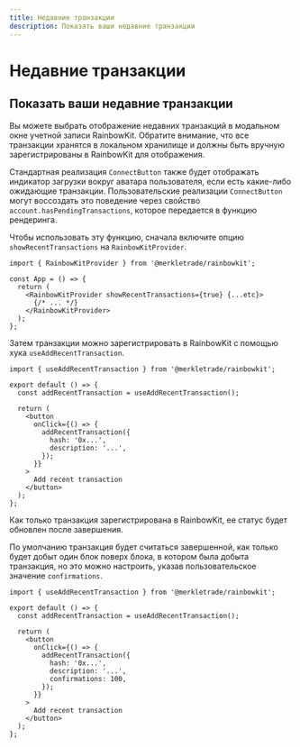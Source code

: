 ```yaml
---
title: Недавние транзакции
description: Показать ваши недавние транзакции
---
```


# Недавние транзакции

## Показать ваши недавние транзакции

Вы можете выбрать отображение недавних транзакций в модальном окне учетной записи RainbowKit. Обратите внимание, что все транзакции хранятся в локальном хранилище и должны быть вручную зарегистрированы в RainbowKit для отображения.

Стандартная реализация `ConnectButton` также будет отображать индикатор загрузки вокруг аватара пользователя, если есть какие-либо ожидающие транзакции. Пользовательские реализации `ConnectButton` могут воссоздать это поведение через свойство `account.hasPendingTransactions`, которое передается в функцию рендеринга.

Чтобы использовать эту функцию, сначала включите опцию `showRecentTransactions` на `RainbowKitProvider`.

```tsx
import { RainbowKitProvider } from '@merkletrade/rainbowkit';

const App = () => {
  return (
    <RainbowKitProvider showRecentTransactions={true} {...etc}>
      {/* ... */}
    </RainbowKitProvider>
  );
};
```

Затем транзакции можно зарегистрировать в RainbowKit с помощью хука `useAddRecentTransaction`.

```tsx
import { useAddRecentTransaction } from '@merkletrade/rainbowkit';

export default () => {
  const addRecentTransaction = useAddRecentTransaction();

  return (
    <button
      onClick={() => {
        addRecentTransaction({
          hash: '0x...',
          description: '...',
        });
      }}
    >
      Add recent transaction
    </button>
  );
};
```

Как только транзакция зарегистрирована в RainbowKit, ее статус будет обновлен после завершения.

По умолчанию транзакция будет считаться завершенной, как только будет добыт один блок поверх блока, в котором была добыта транзакция, но это можно настроить, указав пользовательское значение `confirmations`.

```tsx
import { useAddRecentTransaction } from '@merkletrade/rainbowkit';

export default () => {
  const addRecentTransaction = useAddRecentTransaction();

  return (
    <button
      onClick={() => {
        addRecentTransaction({
          hash: '0x...',
          description: '...',
          confirmations: 100,
        });
      }}
    >
      Add recent transaction
    </button>
  );
};
```
